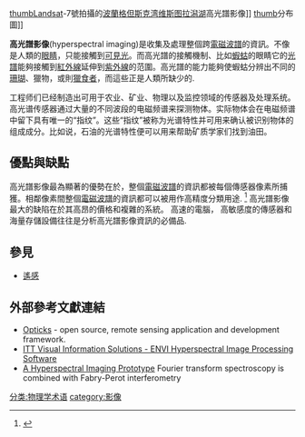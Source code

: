 {{noteTA
|G1=Physics
}}
[[file:Vistula_Lagoon.jpg|thumb]]Landsat-7號拍攝的[[波蘭|波蘭]][[格但斯克湾|格但斯克湾]][[维斯图拉潟湖|维斯图拉潟湖]]高光譜影像]]
[[file:Global_Vegetation.jpg|thumb]]分布圖]]

'''高光譜影像'''(hyperspectral imaging)是收集及處理整個跨[[電磁波譜|電磁波譜]]的資訊。不像是人類的[[眼睛|眼睛]]，只能接觸到[[可見光|可見光]]。而高光譜的接觸機制、比如[[蝦蛄|蝦蛄]]的眼睛它的[[光譜|光譜]]能夠接觸到[[紅外線|紅外線]]延伸到[[紫外線|紫外線]]的范圍。高光譜的能力能夠使蝦蛄分辨出不同的[[珊瑚|珊瑚]]、獵物，或則[[掠食|獵食者]]，而這些正是人類所缺少的.

工程师们已经制造出可用于农业、矿业、物理以及监控领域的传感器及处理系统。高光谱传感器通过大量的不同波段的电磁频谱来探测物体。实际物体会在电磁频谱中留下具有唯一的“指纹”。这些“指纹”被称为光谱特性并可用来确认被识别物体的组成成分。比如说，石油的光谱特性便可以用来帮助矿质学家们找到油田。


== 優點與缺點 ==
高光譜影像最為顯著的優勢在於，整個[[電磁波譜|電磁波譜]]的資訊都被每個傳感器像素所捕獲。相鄰像素間整個[[電磁波譜|電磁波譜]]的資訊都可以被用作高精度分類用途. <ref name="Ran Zhang Wei Zhang 2017 p. ">{{cite journal | last=Ran | first=Lingyan | last2=Zhang | first2=Yanning | last3=Wei | first3=Wei | last4=Zhang | first4=Qilin | title=A Hyperspectral Image Classification Framework with Spatial Pixel Pair Features | journal=Sensors | volume=17 | issue=10 | date=2017-10-23 | doi=10.3390/s17102421 | url=http://www.mdpi.com/1424-8220/17/10/2421 | page= | author= | access-date=2018-01-12 | archive-url=https://web.archive.org/web/20190204065859/https://www.mdpi.com/1424-8220/17/10/2421 | archive-date=2019-02-04 | dead-url=yes }}</ref> 高光譜影像最大的缺陷在於其高昂的價格和複雜的系統。 高速的電腦， 高敏感度的傳感器和海量存儲設備往往是分析高光譜影像資訊的必備品.

==參見==
* [[遙感|遙感]]

==外部參考文獻連結==
{{refbegin}}
* [http://opticks.org/ Opticks] {{Wayback|url=http://opticks.org/ |date=20201102220307 }} - open source, remote sensing application and development framework.
* [https://web.archive.org/web/20100412120733/http://www.ittvis.com/ProductServices/ENVI.aspx ITT Visual Information Solutions - ENVI Hyperspectral Image Processing Software]
* [http://www.inrim.it/res/hyperspectral_imaging/ A Hyperspectral Imaging Prototype] {{Wayback|url=http://www.inrim.it/res/hyperspectral_imaging/ |date=20190509172253 }} Fourier transform spectroscopy is combined with Fabry-Perot interferometry
{{refend}}

[[分类:物理学术语|分类:物理学术语]]
[[category:影像|category:影像]]